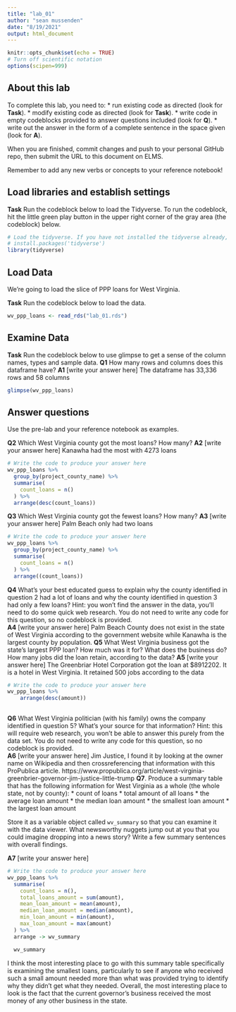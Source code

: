 ```yaml
---
title: "lab_01"
author: "sean mussenden"
date: "8/19/2021"
output: html_document
---
```


```r
knitr::opts_chunk$set(echo = TRUE)
# Turn off scientific notation
options(scipen=999)
```

## About this lab

To complete this lab, you need to:
* run existing code as directed (look for **Task**).
* modify existing code as directed (look for **Task**).
* write code in empty codeblocks provided to answer questions included (look for **Q**).
* write out the answer in the form of a complete sentence in the space given (look for **A**).

When you are finished, commit changes and push to your personal GitHub repo, then submit the URL to this document on ELMS.

Remember to add any new verbs or concepts to your reference notebook!

## Load libraries and establish settings

**Task** Run the codeblock below to load the Tidyverse. To run the codeblock, hit the little green play button in the upper right corner of the gray area (the codeblock) below.

```r
# Load the tidyverse. If you have not installed the tidyverse already, remove the # from the next line and run it first.  
# install.packages('tidyverse')
library(tidyverse)
```

## Load Data

We're going to load the slice of PPP loans for West Virginia.

**Task** Run the codeblock below to load the data.

```r
wv_ppp_loans <- read_rds("lab_01.rds")
```

## Examine Data

**Task** Run the codeblock below to use glimpse to get a sense of the column names, types and sample data.
**Q1** How many rows and columns does this dataframe have?
**A1** [write your answer here]
The dataframe has 33,336 rows and 58 columns
```r
glimpse(wv_ppp_loans)
```

## Answer questions

Use the pre-lab and your reference notebook as examples.

**Q2** Which West Virginia county got the most loans? How many?
**A2** [write your answer here]
Kanawha had the most with 4273 loans
```r
# Write the code to produce your answer here
wv_ppp_loans %>%
  group_by(project_county_name) %>%
  summarise(
    count_loans = n()
  ) %>%
  arrange(desc(count_loans))
```
**Q3** Which West Virginia county got the fewest loans? How many?
**A3** [write your answer here]
Palm Beach only had two loans
```r
# Write the code to produce your answer here
wv_ppp_loans %>%
  group_by(project_county_name) %>%
  summarise(
    count_loans = n()
  ) %>%
  arrange((count_loans))
```
**Q4** What's your best educated guess to explain why the county identified in question 2 had a lot of loans and why the county identified in question 3 had only a few loans? Hint: you won't find the answer in the data, you'll need to do some quick web research. You do not need to write any code for this question, so no codeblock is provided.  
**A4** [write your answer here]
Palm Beach County does not exist in the state of West Virginia according to the government website while Kanawha is the largest county by population. 
**Q5** What West Virginia business got the state's largest PPP loan? How much was it for? What does the business do? How many jobs did the loan retain, according to the data?
**A5** [write your answer here]
The Greenbriar Hotel Corporation got the loan at $8912202. It is a hotel in West Virginia. It retained 500 jobs according to the data
```r
# Write the code to produce your answer here
wv_ppp_loans %>%
    arrange(desc(amount))
    
```

**Q6** What West Virginia politician (with his family) owns the company identified in question 5? What's your source for that information? Hint: this will require web research, you won't be able to answer this purely from the data set.  You do not need to write any code for this question, so no codeblock is provided.  
**A6** [write your answer here]
Jim Justice, I found it by looking at the owner name on Wikipedia and then crossreferencing that information with this ProPublica article. https://www.propublica.org/article/west-virginia-greenbrier-governor-jim-justice-little-trump
**Q7**. Produce a summary table that has the following information for West Virginia as a whole (the whole state, not by county):
* count of loans
* total amount of all loans
* the average loan amount
* the median loan amount
* the smallest loan amount
* the largest loan amount

Store it as a variable object called `wv_summary` so that you can examine it with the data viewer. What newsworthy nuggets jump out at you that you could imagine dropping into a news story? Write a few summary sentences with overall findings.

**A7** [write your answer here]
```r
# Write the code to produce your answer here
wv_ppp_loans %>%
  summarise(
    count_loans = n(),
    total_loans_amount = sum(amount),
    mean_loan_amount = mean(amount),
    median_loan_amount = median(amount),
    min_loan_amount = min(amount),
    max_loan_amount = max(amount)
  ) %>%
  arrange -> wv_summary

  wv_summary
```
I think the most interesting place to go with this summary table specifically is examining the smallest loans, particularly to see if anyone who received such a small amount needed more than what was provided trying to identify why they didn't get what they needed. Overall, the most interesting place to look is the fact that the current governor's business received the most money of any other business in the state.